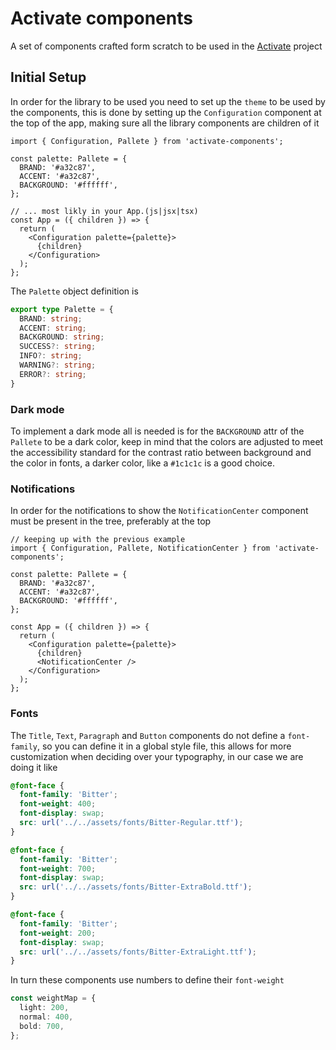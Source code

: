 
<Meta title="Example/Introduction" />

# Activate components
A set of components crafted form scratch to be used in the [Activate](https://github.com/AlejandroYanes/activate) project

## Initial Setup

In order for the library to be used you need to
set up the `theme` to be used by the components,
this is done by setting up the `Configuration` component at the top of the app,
making sure all the library components are children of it

```tsx
import { Configuration, Pallete } from 'activate-components';

const palette: Pallete = {
  BRAND: '#a32c87',
  ACCENT: '#a32c87',
  BACKGROUND: '#ffffff',
};

// ... most likly in your App.(js|jsx|tsx)
const App = ({ children }) => {
  return (
    <Configuration palette={palette}>
      {children}
    </Configuration>
  );
};
```

The `Palette` object definition is

```ts
export type Palette = {
  BRAND: string;
  ACCENT: string;
  BACKGROUND: string;
  SUCCESS?: string;
  INFO?: string;
  WARNING?: string;
  ERROR?: string;
}
```
### Dark mode

To implement a dark mode all is needed is
for the `BACKGROUND` attr of the `Pallete` to be a dark color,
keep in mind that the colors are adjusted to meet the accessibility standard
for the contrast ratio between background and the color in fonts,
a darker color, like a `#1c1c1c` is a good choice.

### Notifications

In order for the notifications to show the `NotificationCenter` component
must be present in the tree, preferably at the top

```tsx
// keeping up with the previous example
import { Configuration, Pallete, NotificationCenter } from 'activate-components';

const palette: Pallete = {
  BRAND: '#a32c87',
  ACCENT: '#a32c87',
  BACKGROUND: '#ffffff',
};

const App = ({ children }) => {
  return (
    <Configuration palette={palette}>
      {children}
      <NotificationCenter />
    </Configuration>
  );
};
```

### Fonts

The `Title`, `Text`, `Paragraph` and `Button` components do not define a `font-family`,
so you can define it in a global style file, this allows for more customization
when deciding over your typography, in our case we are doing it like

```scss
@font-face {
  font-family: 'Bitter';
  font-weight: 400;
  font-display: swap;
  src: url('../../assets/fonts/Bitter-Regular.ttf');
}

@font-face {
  font-family: 'Bitter';
  font-weight: 700;
  font-display: swap;
  src: url('../../assets/fonts/Bitter-ExtraBold.ttf');
}

@font-face {
  font-family: 'Bitter';
  font-weight: 200;
  font-display: swap;
  src: url('../../assets/fonts/Bitter-ExtraLight.ttf');
}
```

In turn these components use numbers to define their `font-weight`

```ts
const weightMap = {
  light: 200,
  normal: 400,
  bold: 700,
};
```
